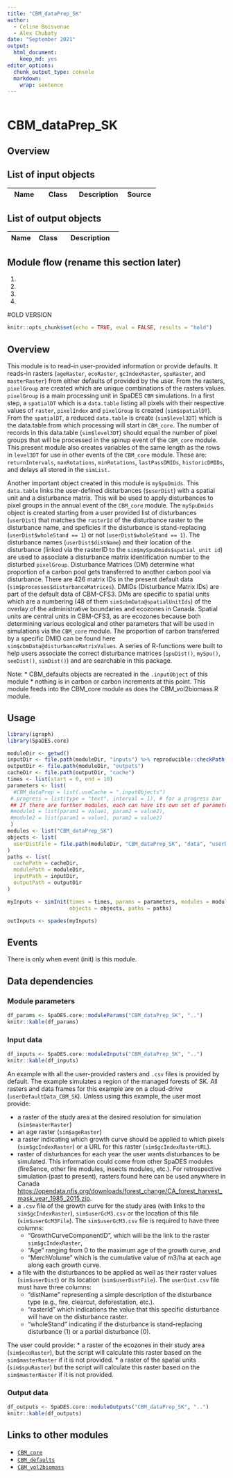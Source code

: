 ```yaml
---
title: "CBM_dataPrep_SK"
author:
  - Celine Boisvenue
  - Alex Chubaty
date: "September 2021"
output:
  html_document:
    keep_md: yes
editor_options:
  chunk_output_type: console
  markdown: 
    wrap: sentence
---
```

```r
```
# CBM_dataPrep_SK


## Overview

## List of input objects

| Name            | Class           | Description           | Source          |
|-----------------|-----------------|-----------------------|-----------------|




## List of output objects

| Name             | Class            | Description                         |
|------------------|------------------|-------------------------------------|


## Module flow (rename this section later)

1.  

2.  

3.  

4.  


#OLD VERSION

```r
knitr::opts_chunk$set(echo = TRUE, eval = FALSE, results = "hold")
```

## Overview

This module is to read-in user-provided information or provide defaults.
It reads-in rasters (`ageRaster`, `ecoRaster`, `gcIndexRaster`, `spuRaster`, and `masterRaster`) from either defaults of provided by the user.
From the rasters, `pixelGroup` are created which are unique combinations of the rasters values.
`pixelGroup` is a main processing unit in SpaDES `CBM` simulations.
In a first step, a `spatialDT` which is a `data.table` listing all pixels with their respective values of `raster`, `pixelIndex` and `pixelGroup` is created (`sim$spatialDT`).
From the `spatialDT`, a reduced `data.table` is create (`sim$level3DT`) which is the data.table from which processing will start in `CBM_core`.
The number of records in this data.table (`sim$level3DT`) should equal the number of pixel groups that will be processed in the spinup event of the `CBM_core` module.
This present module also creates variables of the same length as the rows in `level3DT` for use in other events of the `CBM_core` module.
These are: `returnIntervals`, `maxRotations`, `minRotations`, `lastPassDMIDs`, `historicDMIDs`, and delays all stored in the `simList.`

Another important object created in this module is `mySpuDmids`.
This `data.table` links the user-defined disturbances (`$userDist`) with a spatial unit and a disturbance matrix.
This will be used to apply disturbances to pixel groups in the annual event of the `CBM_core` module.
The `mySpuDmids` object is created starting from a user provided list of disturbances (`userDist`) that matches the `rasterId` of the disturbance raster to the disturbance name, and speficies if the disturbance is stand-replacing (`userDist$wholeStand == 1`) or not (`userDist$wholeStand == 1`).
The disturbance names (`userDist$distName`) and their location of the disturbance (linked via the rasterID to the `sim$mySpuDmids$spatial_unit id`) are used to associate a disturbance matrix identification number to the disturbed `pixelGroup`.
Disturbance Matrices (DM) determine what proportion of a carbon pool gets transferred to another carbon pool via disturbance.
There are 426 matrix IDs in the present default data (`sim$processes$disturbanceMatrices`).
DMIDs (Disturbance Matrix IDs) are part of the default data of CBM-CFS3.
DMs are specific to spatial units which are a numbering (48 of them `sim$cbmData@spatialUnitIds`) of the overlay of the administrative boundaries and ecozones in Canada.
Spatial units are central units in CBM-CFS3, as are ecozones because both determining various ecological and other parameters that will be used in simulations via the `CBM_core` module.
The proportion of carbon transferred by a specific DMID can be found here `sim$cbmData@disturbanceMatrixValues`.
A series of R-functions were built to help users associate the correct disturbance matrices (`spuDist()`, `mySpu()`, `seeDist()`, `simDist()`) and are searchable in this package.

Note: \* CBM_defaults objects are recreated in the `.inputObject` of this module \* nothing is in carbon or carbon increments at this point.
This module feeds into the CBM_core module as does the CBM_vol2biomass.R module.

## Usage

```r
library(igraph)
library(SpaDES.core)

moduleDir <- getwd()
inputDir <- file.path(moduleDir, "inputs") %>% reproducible::checkPath(create = TRUE)
outputDir <- file.path(moduleDir, "outputs")
cacheDir <- file.path(outputDir, "cache")
times <- list(start = 0, end = 10)
parameters <- list(
  #CBM_dataPrep = list(.useCache = ".inputObjects")
 #.progress = list(type = "text", interval = 1), # for a progress bar
 ## If there are further modules, each can have its own set of parameters:
 #module1 = list(param1 = value1, param2 = value2),
 #module2 = list(param1 = value1, param2 = value2)
 )
modules <- list("CBM_dataPrep_SK")
objects <- list(
  userDistFile = file.path(moduleDir, "CBM_dataPrep_SK", "data", "userDist.csv")
)
paths <- list(
  cachePath = cacheDir,
  modulePath = moduleDir,
  inputPath = inputDir,
  outputPath = outputDir
)

myInputs <- simInit(times = times, params = parameters, modules = modules,
                    objects = objects, paths = paths)

outInputs <- spades(myInputs)
```

## Events

There is only when event (init) is this module.

## Data dependencies

### Module parameters

```r
df_params <- SpaDES.core::moduleParams("CBM_dataPrep_SK", "..")
knitr::kable(df_params)
```

### Input data

```r
df_inputs <- SpaDES.core::moduleInputs("CBM_dataPrep_SK", "..")
knitr::kable(df_inputs)
```

An example with all the user-provided rasters and `.csv` files is provided by default.
The example simulates a region of the managed forests of SK.
All rasters and data frames for this example are on a cloud-drive (`userDefaultData_CBM_SK`).
Unless using this example, the user most provide:

-   a raster of the study area at the desired resolution for simulation (`sim$masterRaster`)
-   an age raster (`sim$ageRaster`)
-   a raster indicating which growth curve should be applied to which pixels (`sim$gcIndexRaster`) or a URL for this raster (`sim$gcIndexRasterURL`).
-   raster of disturbances for each year the user wants disturbances to be simulated. This information could come from other SpaDES modules (fireSence, other fire modules, insects modules, etc.). For retrospective simulation (past to present), rasters found here can be used anywhere in Canada <https://opendata.nfis.org/downloads/forest_change/CA_forest_harvest_mask_year_1985_2015.zip>.
-   a `.csv` file of the growth curve for the study area (with links to the `sim$gcIndexRaster`), `sim$userGcM3.csv` or the location of this file (`sim$userGcM3File`). The `sim$userGcM3.csv` file is required to have three columns:
    -   "GrowthCurveComponentID", which will be the link to the raster `sim$gcIndexRaster`,
    -   "Age" ranging from 0 to the maximum age of the growth curve, and
    -   "MerchVolume" which is the cumulative value of m3/ha at each age along each growth curve.
-   a file with the disturbances to be applied as well as their raster values (`sim$userDist`) or its location (`sim$userDistFile`). The `userDist.csv` file must have three columns:
    -   "distName" representing a simple description of the disturbance type (e.g., fire, clearcut, deforestation, etc.).
    -   "rasterId" which indications the value that this specific disturbance will have on the disturbance raster.
    -   "wholeStand" indicating if the disturbance is stand-replacing disturbance (1) or a partial disturbance (0).

The user could provide: \* a raster of the ecozones in their study area (`sim$ecoRaster`), but the script will calculate this raster based on the `sim$masterRaster` if it is not provided.
\* a raster of the spatial units (`sim$spuRaster`) but the script will calculate this raster based on the `sim$masterRaster` if it is not provided.

### Output data

```r
df_outputs <- SpaDES.core::moduleOutputs("CBM_dataPrep_SK", "..")
knitr::kable(df_outputs)
```

## Links to other modules

-   [`CBM_core`](https://github.com/PredictiveEcology/CBM_core)
-   [`CBM_defaults`](https://github.com/PredictiveEcology/CBM_defaults)
-   [`CBM_vol2biomass`](https://github.com/PredictiveEcology/CBM_vol2biomass)
